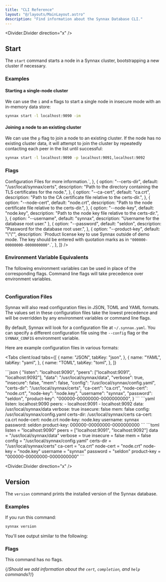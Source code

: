 ```yaml
---
title: "CLI Reference"
layout: "@/layouts/MainLayout.astro"
description: "Find information about the Synnax Database CLI."
---
```


<Divider.Divider direction="x" />

## Start 

The `start` command starts a node in a Synnax cluster, bootstrapping a new cluster if
necessary.

### Examples

#### Starting a single-node cluster

We can use the `i` and `m` flags to start a single node in insecure mode with an 
in-memory data store:

```cmd
synnax start -l localhost:9090 -im
```

#### Joining a node to an existing cluster

We can use the `p` flag to join a node to an existing cluster. If the node has no 
existing cluster data, it will attempt to join the cluster by repeatedly contacting
each peer in the list until successful:

```cmd
synnax start -l localhost:9090 -p localhost:9091,localhost:9092
```

### Flags

<Table
    columns={[
        {
            key: "option",
            name: "Flag",
            type: "code",
            width: 150,
        },
        { key: "default", name: "Default", type: "code" },
        { key: "description", name: "Description", type: "html"} 
    ]}
    data={[
        {
            option: "--listen/-l",
            default: "localhost:9090",
            description: `A reachable address and port to listen on for incoming client connections and RPCs from other nodes. This
                is also the address and port that will be advertised to peers in the cluster.`,
        },
        {
            option: "--peers/-p",
            default: "[]",
            description: `A list of comma separated peer nodes in an existing cluster. If this list is not empty, the node will
            attempt to join the cluster by connecting to each peer in the list. If the list is empty and no existing cluster
            data is found, the node will bootstrap a new cluster.`,
        },
        {
            option: "--data/-d",
            default: "/usr/local/synnax/data",
            description:
                "The file path to the storage device where Synnax will keep its data.",
        },
        {
            option: "--verbose/-v",
            default: "false",
            description: "Enables verbose logging for diagnostic purposes.",
        },
        {
            option: "--insecure/-i",
            default: "false",
            description:
                "Starts the node without TLS encryption. This is not recommended for production use.",
        },
        {
            option: "--mem/-m",
            default: "false",
            description:
                `Starts the node with an in-memory data store. In this mode, all data will
                kept in memory, will not be stored on disk, and will be lost when the node is
                restarted. This can be useful for testing and development, but is not recommended
                for production use.`,
        },
        {
            option: "--config/c",
            default: "~/.synnax.yaml",
            description: `Path to a JSON, YAML, or TOML configuration file that can
                be used to set the node's configuration instead of using flags or environment variables.
                See <a href="#configuration-files">Configuration Files</a> for more information.`,
        },
        {
            option: "--certs-dir",
            default: "/usr/local/synnax/certs",
            description:
                "Path to the directory containing the TLS certificates for the node.",
        },
        {
            option: "--ca-cert",
            default: "ca.crt",
            description: "Path to the CA certificate file relative to the certs-dir.",
        },
        {
            option: "--node-cert",
            default: "node.crt",
            description: "Path to the node certificate file relative to the certs-dir.",
        },
        {
            option: "--node-key",
            default: "node.key",
            description: "Path to the node key file relative to the certs-dir.",
        },
        {
            option: "--username",
            default: "synnax",
            description: "Username for the database root user."
        },
        {
            option: "--password",
            default: "seldon",
            description: "Password for the database root user.",
        },
        {
            option: "--product-key",
            default: "\"\"",
            description: `Product license key to use Synnax outside of demo
                mode. The key should be entered with quotation marks as in
                <code>"000000-00000000-0000000000"</code>.`,
        },
    ]}
/>

### Environment Variable Equivalents

The following environment variables can be used in place of the corresponding flags. 
Command line flags will take precedence over environment variables.

<Table
    columns={[
        {
            key: "option",
            name: "Flag",
            type: "code",
        },
        {
            key: "env",
            name: "Environment Variable",
            type: "code",
        },
    ]}
    data={[
        {
            option: "--listen/-l",
            env: "SYNNAX_LISTEN",
        },
        {
            option: "--peers/-p",
            env: "SYNNAX_PEERS",
        },
        {
            option: "--data/-d",
            env: "SYNNAX_DATA",
        },
        {
            option: "--verbose/-v",
            env: "SYNNAX_VERBOSE",
        },
        {
            option: "--insecure/-i",
            env: "SYNNAX_INSECURE",
        },
        {
            option: "--mem/-m",
            env: "SYNNAX_MEM",
        },
        {
            option: "--config/c",
            env: "SYNNAX_CONFIG",
        },
        {
            option: "--certs-dir",
            env: "SYNNAX_CERTS_DIR",
        },
        {
            option: "--ca-cert",
            env: "SYNNAX_CA_CERT",
        },
        {
            option: "--node-cert",
            env: "SYNNAX_NODE_CERT",
        },
        {
            option: "--node-key",
            env: "SYNNAX_NODE_KEY",
        },
        {
            option: "--username",
            env: "SYNNAX_USERNAME",
        },
        {
            option: "--password",
            env: "SYNNAX_PASSWORD",
        },
        {
            option: "--product-key",
            env: "SYNNAX_PRODUCT_KEY",
        },
    ]}
/>

### Configuration Files

Synnax will also read configuration files in JSON, TOML and YAML formats. The
values set in these configuration files take the lowest precedence and will be
overridden by any environment variables or command line flags.

By default, Synnax will look for a configuration file at `~/.synnax.yaml`. You
can specify a different configuration file using the `--config` flag or the
`SYNNAX_CONFIG` environment variable.

Here are example configuration files in various formats:

<Tabs
client:load
tabs={[
    {
        name: "JSON",
        tabKey: "json",
    },
    {
        name: "YAML",
        tabKey: "yaml",
    },
    {
        name: "TOML",
        tabKey: "toml",
    },
]}
>
<slot slot="json">
```json
{
    "listen": "localhost:9090",
    "peers": ["localhost:9091", "localhost:9092"],
    "data": "/usr/local/synnax/data",
    "verbose": true,
    "insecure": false,
    "mem": false,
    "config": "/usr/local/synnax/config.yaml",
    "certs-dir": "/usr/local/synnax/certs",
    "ca-cert": "ca.crt",
    "node-cert": "node.crt",
    "node-key": "node.key",
    "username": "synnax",
    "password": "seldon",
    "product-key": "000000-00000000-0000000000",
}
```
</slot>
<slot slot="yaml">
```yaml
listen: localhost:9090
peers: 
  - localhost:9091
  - localhost:9092
data: /usr/local/synnax/data
verbose: true
insecure: false
mem: false
config: /usr/local/synnax/config.yaml
certs-dir: /usr/local/synnax/certs
ca-cert: ca.crt
node-cert: node.crt
node-key: node.key
username: synnax
password: seldon
product-key: 000000-00000000-0000000000
```
</slot>
<slot slot="toml">
```toml
listen = "localhost:9090"
peers = ["localhost:9091", "localhost:9092"]
data = "/usr/local/synnax/data"
verbose = true
insecure = false
mem = false
config = "/usr/local/synnax/config.yaml"
certs-dir = "/usr/local/synnax/certs"
ca-cert = "ca.crt"
node-cert = "node.crt"
node-key = "node.key"
username = "synnax"
password = "seldon"
product-key = "000000-00000000-0000000000"
```
</slot>
</Tabs>

<Divider.Divider direction="x" />

## Version

The `version` command prints the installed version of the Synnax database.

### Examples

If you run this command:

```cmd
synnax version
```

You'll see output similar to the following:

<SynnaxVersionOutput />

### Flags

This command has no flags.

{/*Should we add information about the `cert`, `completion`, and `help`
commands?*/}
